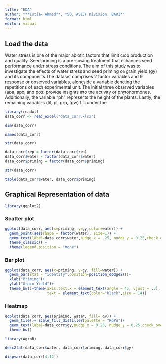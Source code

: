 ```yaml
---
title: "EDA"
author: "**Istiak Ahmed**, *SO, ASICT Division, BARI*"
format: html
editor: visual
---
```


## Load the data

Water stress is one of the major abiotic factors that limit crop production and quality. Seed priming is a pre-sowing treatment that enhances seed performance under stress conditions. The aim of this study was to investigate the effects of water stress and seed priming on grain yield (gy) and its components.The dataset comprises 2 factor variables and 9 response or observed variables, alongside a variable denoting the repetitions of each experimental unit. The initial three observed variables (aba, apx, and pod) provide insights into the activity of phytohormones. Additionally, the variable “ph” represents the height of the plants. Lastly, the remaining variables (til, pl, grp, tgw) fall under the

```r
library(readxl)
data_corr <- read_excel("data_corr.xlsx")
```

```r
dim(data_corr)
```

```r
names(data_corr)
```

```r
str(data_corr)
```

```r
data_corr$rep = factor(data_corr$rep)
data_corr$water = factor(data_corr$water)
data_corr$priming = factor(data_corr$priming)
```

```r
str(data_corr)
```

```r
table(data_corr$water, data_corr$priming)
```

## Graphical Representation of data

```r
library(ggplot2)
```

### Scatter plot

```r
ggplot(data_corr, aes(x=priming, y=gy,color=water)) +
  geom_point(aes(shape = factor(water), size=1)) +
  geom_text(label=data_corr$water,nudge_x = .25, nudge_y = 0.25,check_overlap = T) +
  theme_classic() +
  theme(legend.position = "none") 
```

### Bar plot

```r
ggplot(data_corr, aes(x=priming, y=gy, fill=water)) + 
  geom_bar(stat = "identity",position=position_dodge2())+
  xlab("Priming")+
  ylab("Grain Yield")+
  theme_bw()+theme(axis.text.x = element_text(angle = 45, vjust = .5),
                   text = element_text(color="black",size = 14))
```

### Heatmap

```r
ggplot(data_corr, aes(priming, water, fill= gy)) + 
  geom_tile()+ scale_fill_distiller(palette = "RdPu")+
  geom_text(label=data_corr$gy,nudge_x = 0.25, nudge_y = 0.25,check_overlap = T)+
  theme_bw()
```

```r
library(AgroR)
```

```r
desc2fat(data_corr$water, data_corr$priming, data_corr$gy)
```

```r
dispvar(data_corr[4:12])
```
